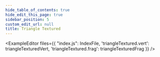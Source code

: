 ```yaml
---
hide_table_of_contents: true
hide_edit_this_page: true
sidebar_position: 5
custom_edit_url: null
title: Triangle Textured
---
```


<ExampleEditor files={{
    "index.js": IndexFile,
    'triangleTextured.vert': triangleTexturedVert,
    'triangleTextured.frag': triangleTexturedFrag
}} />
